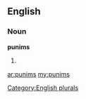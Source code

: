 ==English==

===Noun===
'''punims'''

# {{plural of|[[punim]]}}

[[Category:English plurals]]

[[ar:punims]]
[[my:punims]]
